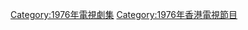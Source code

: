 {{cat year nav
| year = 1976
| cat = 香港電視劇集
| sortkey = 香港電視劇集
| article = 香港電視劇
| in = 
}}

[[Category:1976年電視劇集|Category:1976年電視劇集]]
[[Category:1976年香港電視節目|Category:1976年香港電視節目]]